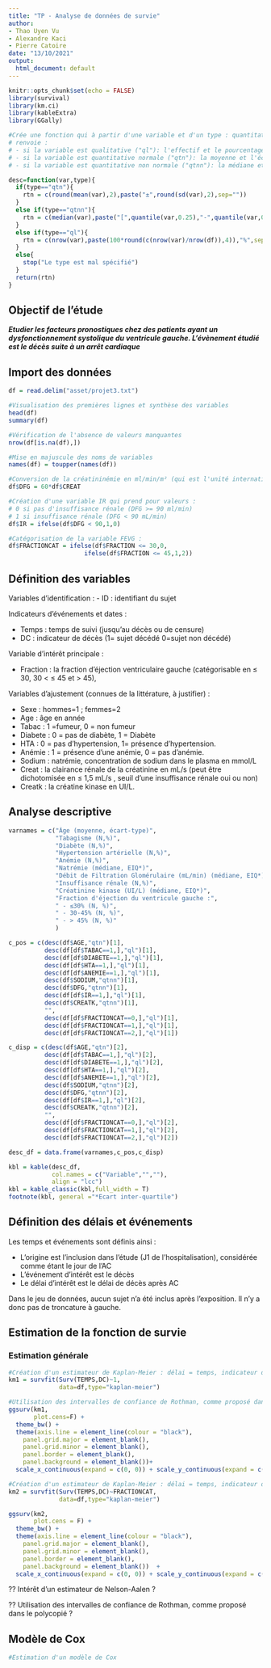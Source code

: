 ```yaml
---
title: "TP - Analyse de données de survie"
author:
- Thao Uyen Vu
- Alexandre Kaci
- Pierre Catoire
date: "13/10/2021"
output:
  html_document: default
---
```


```r
knitr::opts_chunk$set(echo = FALSE)
library(survival)
library(km.ci)
library(kableExtra)
library(GGally)

#Crée une fonction qui à partir d'une variable et d'un type : quantitatif normal ou non,
# renvoie :
# - si la variable est qualitative ("ql"): l'effectif et le pourcentage
# - si la variable est quantitative normale ("qtn"): la moyenne et l'écart-type
# - si la variable est quantitative non normale ("qtnn"): la médiane et l'écart interquartile

desc=function(var,type){
  if(type=="qtn"){
    rtn = c(round(mean(var),2),paste("±",round(sd(var),2),sep=""))
  }
  else if(type=="qtnn"){
    rtn = c(median(var),paste("[",quantile(var,0.25),"-",quantile(var,0.75),"]"))
  }
  else if(type=="ql"){
    rtn = c(nrow(var),paste(100*round(c(nrow(var)/nrow(df)),4)),"%",sep="")
  }
  else{
    stop("Le type est mal spécifié")
  }
  return(rtn)
}
```

## Objectif de l'étude

***Etudier les facteurs pronostiques chez des patients ayant un dysfonctionnement systolique du ventricule gauche. L'évènement étudié est le décès suite à un arrêt cardiaque***

## Import des données

```r
df = read.delim("asset/projet3.txt")

#Visualisation des premières lignes et synthèse des variables
head(df)
summary(df)

#Vérification de l'absence de valeurs manquantes
nrow(df[is.na(df),])

#Mise en majuscule des noms de variables
names(df) = toupper(names(df))

#Conversion de la créatininémie en ml/min/m² (qui est l'unité internationale)
df$DFG = 60*df$CREAT

#Création d'une variable IR qui prend pour valeurs :
# 0 si pas d'insuffisance rénale (DFG >= 90 ml/min)
# 1 si insuffisance rénale (DFG < 90 mL/min)
df$IR = ifelse(df$DFG < 90,1,0)

#Catégorisation de la variable FEVG :
df$FRACTIONCAT = ifelse(df$FRACTION <= 30,0,
                     ifelse(df$FRACTION <= 45,1,2))
```

## Définition des variables

Variables d'identification :
- ID : identifiant du sujet

Indicateurs d'événements et dates :

- Temps : temps de suivi (jusqu’au décès ou de censure) 
- DC : indicateur de décès (1= sujet décédé 0=sujet non décédé) 

Variable d'intérêt principale :

- Fraction : la fraction d'éjection ventriculaire gauche (catégorisable en  ≤ 30, 30 < ≤ 45 et > 45),

Variables d'ajustement (connues de la littérature, à justifier) :

- Sexe : hommes=1 ; femmes=2
- Age : âge en année
- Tabac : 1 =fumeur, 0 = non fumeur
- Diabete : 0 =  pas de diabète, 1  = Diabète
- HTA : 0 = pas d’hypertension, 1= présence d’hypertension. 
- Anémie : 1 = présence d’une anémie, 0 = pas d’anémie.
- Sodium : natrémie, concentration de sodium dans le plasma en mmol/L
- Creat : la clairance rénale de la créatinine en mL/s (peut être dichotomisée en ≤ 1,5 mL/s , seuil d’une insuffisance rénale oui ou non)
- Creatk : la créatine kinase en UI/L.

## Analyse descriptive

```r
varnames = c("Âge (moyenne, écart-type)",
             "Tabagisme (N,%)",
             "Diabète (N,%)",
             "Hypertension artérielle (N,%)",
             "Anémie (N,%)",
             "Natrémie (médiane, EIQ*)",
             "Débit de Filtration Glomérulaire (mL/min) (médiane, EIQ*)",
             "Insuffisance rénale (N,%)",
             "Créatinine kinase (UI/L) (médiane, EIQ*)",
             "Fraction d'éjection du ventricule gauche :",
             " - ≤30% (N, %)",
             " - 30-45% (N, %)",
             " - > 45% (N, %)"
             )

c_pos = c(desc(df$AGE,"qtn")[1],
          desc(df[df$TABAC==1,],"ql")[1],
          desc(df[df$DIABETE==1,],"ql")[1],
          desc(df[df$HTA==1,],"ql")[1],
          desc(df[df$ANEMIE==1,],"ql")[1],
          desc(df$SODIUM,"qtnn")[1],
          desc(df$DFG,"qtnn")[1],
          desc(df[df$IR==1,],"ql")[1],
          desc(df$CREATK,"qtnn")[1],
          "",
          desc(df[df$FRACTIONCAT==0,],"ql")[1],
          desc(df[df$FRACTIONCAT==1,],"ql")[1],
          desc(df[df$FRACTIONCAT==2,],"ql")[1])

c_disp = c(desc(df$AGE,"qtn")[2],
          desc(df[df$TABAC==1,],"ql")[2],
          desc(df[df$DIABETE==1,],"ql")[2],
          desc(df[df$HTA==1,],"ql")[2],
          desc(df[df$ANEMIE==1,],"ql")[2],
          desc(df$SODIUM,"qtnn")[2],
          desc(df$DFG,"qtnn")[2],
          desc(df[df$IR==1,],"ql")[2],
          desc(df$CREATK,"qtnn")[2],
          "",
          desc(df[df$FRACTIONCAT==0,],"ql")[2],
          desc(df[df$FRACTIONCAT==1,],"ql")[2],
          desc(df[df$FRACTIONCAT==2,],"ql")[2])

desc_df = data.frame(varnames,c_pos,c_disp)

kbl = kable(desc_df,
            col.names = c("Variable","",""),
            align = "lcc")
kbl = kable_classic(kbl,full_width = T)
footnote(kbl, general ="*Ecart inter-quartile")
```
## Définition des délais et événements

Les temps et événements sont définis ainsi :

- L'origine est l'inclusion dans l'étude (J1 de l'hospitalisation), considérée comme étant le jour de l'AC
- L'événement d'intérêt est le décès
- Le délai d'intérêt est le délai de décès après AC

Dans le jeu de données, aucun sujet n'a été inclus après l'exposition. Il n'y a donc pas de troncature à gauche.

## Estimation de la fonction de survie

### Estimation générale

```r
#Création d'un estimateur de Kaplan-Meier : délai = temps, indicateur d'événement = décès
km1 = survfit(Surv(TEMPS,DC)~1,
              data=df,type="kaplan-meier")

#Utilisation des intervalles de confiance de Rothman, comme proposé dans le polycopié
ggsurv(km1,
       plot.cens=F) +
  theme_bw() +
  theme(axis.line = element_line(colour = "black"),
    panel.grid.major = element_blank(),
    panel.grid.minor = element_blank(),
    panel.border = element_blank(),
    panel.background = element_blank())+
  scale_x_continuous(expand = c(0, 0)) + scale_y_continuous(expand = c(0, 0))
```

```r
#Création d'un estimateur de Kaplan-Meier : délai = temps, indicateur d'événement = décès
km2 = survfit(Surv(TEMPS,DC)~FRACTIONCAT,
              data=df,type="kaplan-meier")

ggsurv(km2,
       plot.cens = F) +
  theme_bw() +
  theme(axis.line = element_line(colour = "black"),
    panel.grid.major = element_blank(),
    panel.grid.minor = element_blank(),
    panel.border = element_blank(),
    panel.background = element_blank())  +
  scale_x_continuous(expand = c(0, 0)) + scale_y_continuous(expand = c(0, 0))
```

?? Intérêt d'un estimateur de Nelson-Aalen ?

?? Utilisation des intervalles de confiance de Rothman, comme proposé dans le polycopié ?

## Modèle de Cox

```r
#Estimation d'un modèle de Cox

 ```